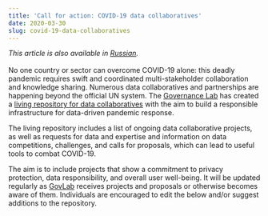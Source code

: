 ```yaml
---
title: 'Call for action: COVID-19 data collaboratives'
date: 2020-03-30
slug: covid-19-data-collaboratives
---
```


_This article is also available in
[Russian](/covid-19-data-collaboratives-RU.pdf)._<br/><br/>No one country or
sector can overcome COVID-19 alone: this deadly pandemic requires swift and
coordinated multi-stakeholder collaboration and knowledge sharing. Numerous data
collaboratives and partnerships are happening beyond the official UN system. The
[Governance Lab](http://www.thegovlab.org/) has created a
[living repository for data collaboratives](https://docs.google.com/document/d/1JWeD1AaIGKMPry_EN8GjIqwX4J4KLQIAqP09exZ-ENI/edit)
with the aim to build a responsible infrastructure for data-driven pandemic
response.

The living repository includes a list of ongoing data collaborative projects, as
well as requests for data and expertise and information on data competitions,
challenges, and calls for proposals, which can lead to useful tools to combat
COVID-19.

The aim is to include projects that show a commitment to privacy protection,
data responsibility, and overall user well-being. It will be updated regularly
as
[GovLab](https://docs.google.com/document/d/1JWeD1AaIGKMPry_EN8GjIqwX4J4KLQIAqP09exZ-ENI/edit)
receives projects and proposals or otherwise becomes aware of them. Individuals
are encouraged to edit the below and/or suggest additions to the repository.
